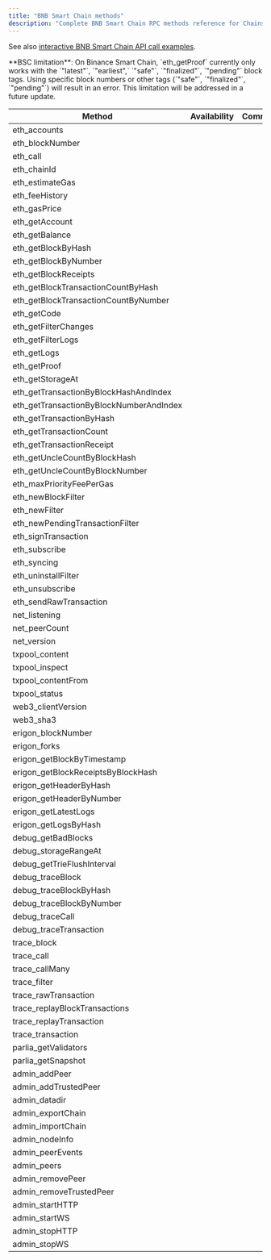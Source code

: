 ```yaml
---
title: "BNB Smart Chain methods"
description: "Complete BNB Smart Chain RPC methods reference for Chainstack nodes. Access Ethereum-compatible JSON-RPC, debug, trace, Erigon, and Parlia consensus methods with availability status."
---
```


See also [interactive BNB Smart Chain API call examples](/reference/getting-started-bnb-chain).

<Warning>
  **BSC limitation**: On Binance Smart Chain, `eth_getProof` currently only works with the `"latest"`, `"earliest",` `"safe"`, `"finalized"`, `"pending"` block tags. Using specific block numbers or other tags (`"safe"`, `"finalized"`, `"pending"`) will result in an error. This limitation will be addressed in a future update.
</Warning>

| Method                                  | Availability                                  | Comment |
| --------------------------------------- | --------------------------------------------- | ------- |
| eth_accounts                            | <Icon icon="square-check" iconType="solid" /> |         |
| eth_blockNumber                         | <Icon icon="square-check" iconType="solid" /> |         |
| eth_call                                | <Icon icon="square-check" iconType="solid" /> |         |
| eth_chainId                             | <Icon icon="square-check" iconType="solid" /> |         |
| eth_estimateGas                         | <Icon icon="square-check" iconType="solid" /> |         |
| eth_feeHistory                          | <Icon icon="square-check" iconType="solid" /> |         |
| eth_gasPrice                            | <Icon icon="square-check" iconType="solid" /> |         |
| eth_getAccount                          | <Icon icon="square-check" iconType="solid" /> |         |
| eth_getBalance                          | <Icon icon="square-check" iconType="solid" /> |         |
| eth_getBlockByHash                      | <Icon icon="square-check" iconType="solid" /> |         |
| eth_getBlockByNumber                    | <Icon icon="square-check" iconType="solid" /> |         |
| eth_getBlockReceipts                    | <Icon icon="square-check" iconType="solid" /> |         |
| eth_getBlockTransactionCountByHash      | <Icon icon="square-check" iconType="solid" /> |         |
| eth_getBlockTransactionCountByNumber    | <Icon icon="square-check" iconType="solid" /> |         |
| eth_getCode                             | <Icon icon="square-check" iconType="solid" /> |         |
| eth_getFilterChanges                    | <Icon icon="square-check" iconType="solid" /> |         |
| eth_getFilterLogs                       | <Icon icon="square-check" iconType="solid" /> |         |
| eth_getLogs                             | <Icon icon="square-check" iconType="solid" /> |         |
| eth_getProof                            | <Icon icon="square-check" iconType="solid" /> |         |
| eth_getStorageAt                        | <Icon icon="square-check" iconType="solid" /> |         |
| eth_getTransactionByBlockHashAndIndex   | <Icon icon="square-check" iconType="solid" /> |         |
| eth_getTransactionByBlockNumberAndIndex | <Icon icon="square-check" iconType="solid" /> |         |
| eth_getTransactionByHash                | <Icon icon="square-check" iconType="solid" /> |         |
| eth_getTransactionCount                 | <Icon icon="square-check" iconType="solid" /> |         |
| eth_getTransactionReceipt               | <Icon icon="square-check" iconType="solid" /> |         |
| eth_getUncleCountByBlockHash            | <Icon icon="square-check" iconType="solid" /> |         |
| eth_getUncleCountByBlockNumber          | <Icon icon="square-check" iconType="solid" /> |         |
| eth_maxPriorityFeePerGas                | <Icon icon="square-check" iconType="solid" /> |         |
| eth_newBlockFilter                      | <Icon icon="square-check" iconType="solid" /> |         |
| eth_newFilter                           | <Icon icon="square-check" iconType="solid" /> |         |
| eth_newPendingTransactionFilter         | <Icon icon="square-check" iconType="solid" /> |         |
| eth_signTransaction                     | <Icon icon="square-check" iconType="solid" /> |         |
| eth_subscribe                           | <Icon icon="square-check" iconType="solid" /> |         |
| eth_syncing                             | <Icon icon="square-check" iconType="solid" /> |         |
| eth_uninstallFilter                     | <Icon icon="square-check" iconType="solid" /> |         |
| eth_unsubscribe                         | <Icon icon="square-check" iconType="solid" /> |         |
| eth_sendRawTransaction                  | <Icon icon="square-check" iconType="solid" /> |         |
| net_listening                           | <Icon icon="square-check" iconType="solid" /> |         |
| net_peerCount                           | <Icon icon="square-check" iconType="solid" /> |         |
| net_version                             | <Icon icon="square-check" iconType="solid" /> |         |
| txpool_content                          | <Icon icon="xmark" iconType="solid" />        |         |
| txpool_inspect                          | <Icon icon="xmark" iconType="solid" />        |         |
| txpool_contentFrom                      | <Icon icon="xmark" iconType="solid" />        |         |
| txpool_status                           | <Icon icon="xmark" iconType="solid" />        |         |
| web3_clientVersion                      | <Icon icon="square-check" iconType="solid" /> |         |
| web3_sha3                               | <Icon icon="square-check" iconType="solid" /> |         |
| erigon_blockNumber                      | <Icon icon="square-check" iconType="solid" /> |         |
| erigon_forks                            | <Icon icon="square-check" iconType="solid" /> |         |
| erigon_getBlockByTimestamp              | <Icon icon="square-check" iconType="solid" /> |         |
| erigon_getBlockReceiptsByBlockHash      | <Icon icon="square-check" iconType="solid" /> |         |
| erigon_getHeaderByHash                  | <Icon icon="square-check" iconType="solid" /> |         |
| erigon_getHeaderByNumber                | <Icon icon="square-check" iconType="solid" /> |         |
| erigon_getLatestLogs                    | <Icon icon="square-check" iconType="solid" /> |         |
| erigon_getLogsByHash                    | <Icon icon="square-check" iconType="solid" /> |         |
| debug_getBadBlocks                      | <Icon icon="square-check" iconType="solid" /> |         |
| debug_storageRangeAt                    | <Icon icon="square-check" iconType="solid" /> |         |
| debug_getTrieFlushInterval              | <Icon icon="square-check" iconType="solid" /> |         |
| debug_traceBlock                        | <Icon icon="square-check" iconType="solid" /> |         |
| debug_traceBlockByHash                  | <Icon icon="square-check" iconType="solid" /> |         |
| debug_traceBlockByNumber                | <Icon icon="square-check" iconType="solid" /> |         |
| debug_traceCall                         | <Icon icon="square-check" iconType="solid" /> |         |
| debug_traceTransaction                  | <Icon icon="square-check" iconType="solid" /> |         |
| trace_block                             | <Icon icon="square-check" iconType="solid" /> |         |
| trace_call                              | <Icon icon="square-check" iconType="solid" /> |         |
| trace_callMany                          | <Icon icon="square-check" iconType="solid" /> |         |
| trace_filter                            | <Icon icon="square-check" iconType="solid" /> |         |
| trace_rawTransaction                    | <Icon icon="square-check" iconType="solid" /> |         |
| trace_replayBlockTransactions           | <Icon icon="square-check" iconType="solid" /> |         |
| trace_replayTransaction                 | <Icon icon="square-check" iconType="solid" /> |         |
| trace_transaction                       | <Icon icon="square-check" iconType="solid" /> |         |
| parlia_getValidators                    | <Icon icon="square-check" iconType="solid" /> |         |
| parlia_getSnapshot                      | <Icon icon="square-check" iconType="solid" /> |         |
| admin_addPeer                           | <Icon icon="xmark" iconType="solid" />        |         |
| admin_addTrustedPeer                    | <Icon icon="xmark" iconType="solid" />        |         |
| admin_datadir                           | <Icon icon="xmark" iconType="solid" />        |         |
| admin_exportChain                       | <Icon icon="xmark" iconType="solid" />        |         |
| admin_importChain                       | <Icon icon="xmark" iconType="solid" />        |         |
| admin_nodeInfo                          | <Icon icon="xmark" iconType="solid" />        |         |
| admin_peerEvents                        | <Icon icon="xmark" iconType="solid" />        |         |
| admin_peers                             | <Icon icon="xmark" iconType="solid" />        |         |
| admin_removePeer                        | <Icon icon="xmark" iconType="solid" />        |         |
| admin_removeTrustedPeer                 | <Icon icon="xmark" iconType="solid" />        |         |
| admin_startHTTP                         | <Icon icon="xmark" iconType="solid" />        |         |
| admin_startWS                           | <Icon icon="xmark" iconType="solid" />        |         |
| admin_stopHTTP                          | <Icon icon="xmark" iconType="solid" />        |         |
| admin_stopWS                            | <Icon icon="xmark" iconType="solid" />        |         |